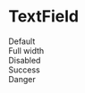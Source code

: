 

<Meta title="TextField" component={TextField} />

# TextField

<Story name="Primary">
  <Box css={{ display: "grid", gap: 16, gridTemplateColumns: "1fr 1fr" }}>
    <div>
      <span>Default</span>
      <TextField
        label="Nome"
        id="text-field"
        name="text-field"
        placeholder="Insira o seu nome"
      />
    </div>
    <div>
      <span>Full width</span>
      <TextField
        label="Nome"
        id="text-field2"
        name="text-field2"
        inputSize="fullWidth"
        placeholder="Insira o seu nome"
        width="100%"
      />
    </div>
    <div>
      <span>Disabled</span>
      <TextField
        label="Nome"
        id="text-field3"
        name="text-field3"
        placeholder="Insira o seu nome"
        disabled
      />
    </div>
    <div>
      <span>Success</span>
      <TextField
        label="Nome"
        id="text-field4"
        name="text-field4"
        placeholder="Insira o seu nome"
        variant="success"
      />
    </div>
    <div>
      <span>Danger</span>
      <TextField
        label="Nome"
        id="text-field5"
        name="text-field5"
        placeholder="Insira o seu nome"
        variant="danger"
        error="Preencha o campo"
      />
    </div>
  </Box>
</Story>

